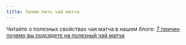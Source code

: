 ```yaml
---
title: Зачем пить чай матча
---
```


Читайте о полезных свойствах чая матча в нашем блоге:
[7 причин почему вы подсядете на полезный чай матча](./blog/7-prichin-pit-chaj-matcha)
